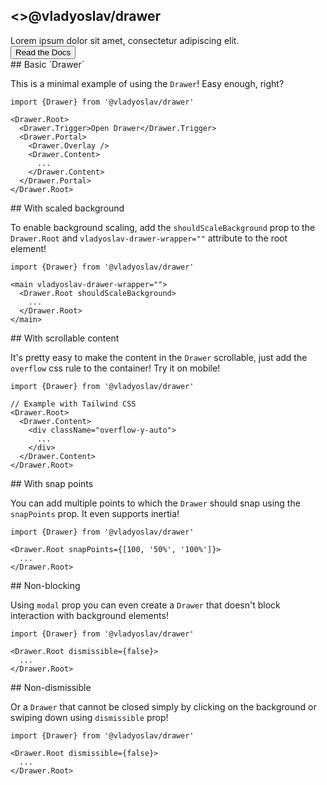 
<section className={cn(
  "flex flex-col gap-2",
  "items-center justify-center",
  "py-24 text-center"
)}>
  <h1 className={cn(
    'text-3xl md:text-6xl',
    'leading-tight lg:leading-[1.1]',
    'font-bold tracking-tighter'
  )}>
    <>@vladyoslav/drawer</>
  </h1>
  <span className="text-xl text-muted-foreground">
    Lorem ipsum dolor sit amet, consectetur adipiscing elit.
  </span>

  <div className="flex py-4 gap-4">
    <ConfettiDrawer />
    <Button variant="secondary" asChild>
      <Link href="/docs">
        Read the Docs
      </Link>
    </Button>
  </div>
</section>

<Example>
  ## Basic `Drawer`

  This is a minimal example of using the `Drawer`! Easy enough, right?

  <BaseDrawer />

  ```tsx copy
  import {Drawer} from '@vladyoslav/drawer'

  <Drawer.Root>
    <Drawer.Trigger>Open Drawer</Drawer.Trigger>
    <Drawer.Portal>
      <Drawer.Overlay />
      <Drawer.Content>
        ...
      </Drawer.Content>
    </Drawer.Portal>
  </Drawer.Root>
  ```
</Example>

<Example>
  ## With scaled background

  To enable background scaling, add the `shouldScaleBackground` prop to the `Drawer.Root` and
  `vladyoslav-drawer-wrapper=""` attribute to the root element!

  <ScaledDrawer />

  ```tsx copy
  import {Drawer} from '@vladyoslav/drawer'

  <main vladyoslav-drawer-wrapper="">
    <Drawer.Root shouldScaleBackground>
      ...
    </Drawer.Root>
  </main>
  ```
</Example>

<Example>
  ## With scrollable content

  It's pretty easy to make the content in the `Drawer` scrollable, just add the `overflow` css rule to the container!
  Try it on mobile!

  <ScrollableDrawer />

  ```tsx copy
  import {Drawer} from '@vladyoslav/drawer'

  // Example with Tailwind CSS
  <Drawer.Root>
    <Drawer.Content>
      <div className="overflow-y-auto">
        ...
      </div>
    </Drawer.Content>
  </Drawer.Root>
  ```
</Example>

<Example>
  ## With snap points

  You can add multiple points to which the `Drawer` should snap using the `snapPoints` prop. It even supports inertia!

  <SnapPointsDrawer />

  ```tsx copy
  import {Drawer} from '@vladyoslav/drawer'

  <Drawer.Root snapPoints={[100, '50%', '100%']}>
    ...
  </Drawer.Root>
  ```
</Example>

<Example>
  ## Non-blocking

  Using `modal` prop you can even create a `Drawer` that doesn't block interaction with background elements!

  <NonModalDrawer />

  ```tsx copy
  import {Drawer} from '@vladyoslav/drawer'

  <Drawer.Root dismissible={false}>
    ...
  </Drawer.Root>
  ```
</Example>

<Example>
  ## Non-dismissible

  Or a `Drawer` that cannot be closed simply by clicking on the background or swiping down using `dismissible` prop!

  <NonDismissibleDrawer />

  ```tsx copy
  import {Drawer} from '@vladyoslav/drawer'

  <Drawer.Root dismissible={false}>
    ...
  </Drawer.Root>
  ```
</Example>
